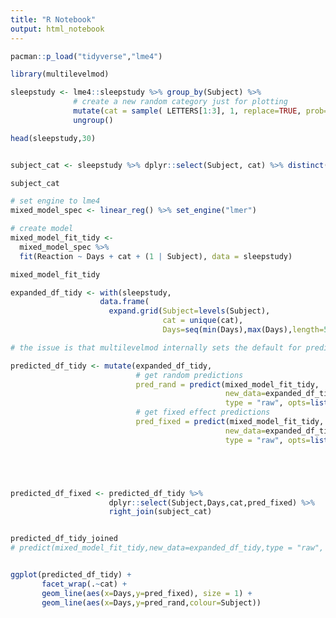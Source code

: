 ```yaml
---
title: "R Notebook"
output: html_notebook
---
```



```r

pacman::p_load("tidyverse","lme4")

library(multilevelmod)

sleepstudy <- lme4::sleepstudy %>% group_by(Subject) %>% 
              # create a new random category just for plotting
              mutate(cat = sample( LETTERS[1:3], 1, replace=TRUE, prob=c(0.25, 0.50, 0.25))) %>%
              ungroup()

head(sleepstudy,30)


subject_cat <- sleepstudy %>% dplyr::select(Subject, cat) %>% distinct(.)

subject_cat

```




```r

# set engine to lme4
mixed_model_spec <- linear_reg() %>% set_engine("lmer")

# create model
mixed_model_fit_tidy <- 
  mixed_model_spec %>% 
  fit(Reaction ~ Days + cat + (1 | Subject), data = sleepstudy)

mixed_model_fit_tidy

```



```r

expanded_df_tidy <- with(sleepstudy,
                    data.frame(
                      expand.grid(Subject=levels(Subject),
                                  cat = unique(cat),
                                  Days=seq(min(Days),max(Days),length=51))))

```



```r

# the issue is that multilevelmod internally sets the default for prediction to re.form = NA; the code above resets it to re.form = NULL (which is the lme4 default, i.e. include all random effects in the prediction)

predicted_df_tidy <- mutate(expanded_df_tidy,
                            # get random predictions
                            pred_rand = predict(mixed_model_fit_tidy,
                                                new_data=expanded_df_tidy, 
                                                type = "raw", opts=list(re.form=NULL)),
                            # get fixed effect predictions
                            pred_fixed = predict(mixed_model_fit_tidy,
                                                new_data=expanded_df_tidy, 
                                                type = "raw", opts=list(re.form=NA)))





predicted_df_fixed <- predicted_df_tidy %>% 
                      dplyr::select(Subject,Days,cat,pred_fixed) %>% 
                      right_join(subject_cat)


predicted_df_tidy_joined
# predict(mixed_model_fit_tidy,new_data=expanded_df_tidy,type = "raw", opts=list(re.form=NA))


ggplot(predicted_df_tidy) +
       facet_wrap(.~cat) + 
       geom_line(aes(x=Days,y=pred_fixed), size = 1) + 
       geom_line(aes(x=Days,y=pred_rand,colour=Subject))


```

















